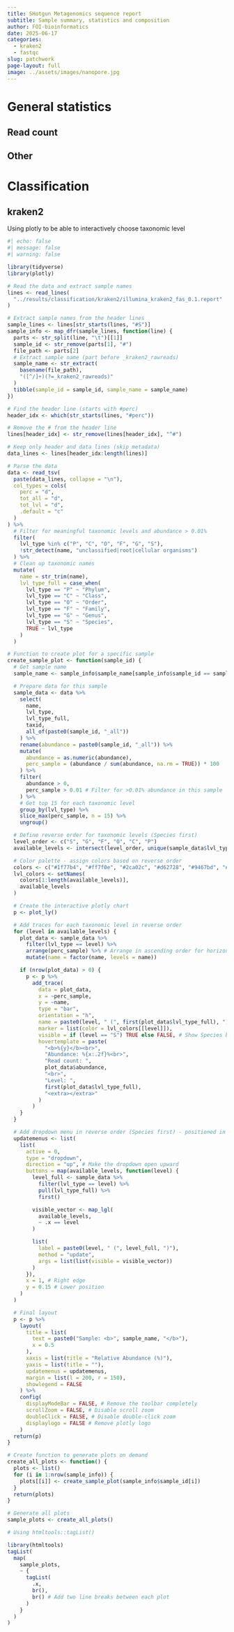 ```yaml
---
title: SHotgun Metagenomics sequence report
subtitle: Sample summary, statistics and composition
author: FOI-bioinformatics
date: 2025-06-17
categories:
  - kraken2
  - fastqc
slug: patchwork
page-layout: full
image: ../assets/images/nanopore.jpg
---
```

# General statistics

## Read count

## Other


#  Classification

## kraken2


Using plotly to be able to interactively choose taxonomic level

```r
#| echo: false
#| message: false
#| warning: false

library(tidyverse)
library(plotly)

# Read the data and extract sample names
lines <- read_lines(
  "../results/classification/kraken2/illumina_kraken2_fas_0.1.report"
)

# Extract sample names from the header lines
sample_lines <- lines[str_starts(lines, "#S")]
sample_info <- map_dfr(sample_lines, function(line) {
  parts <- str_split(line, "\t")[[1]]
  sample_id <- str_remove(parts[1], "#")
  file_path <- parts[2]
  # Extract sample name (part before _kraken2_rawreads)
  sample_name <- str_extract(
    basename(file_path),
    "([^/]+)(?=_kraken2_rawreads)"
  )
  tibble(sample_id = sample_id, sample_name = sample_name)
})

# Find the header line (starts with #perc)
header_idx <- which(str_starts(lines, "#perc"))

# Remove the # from the header line
lines[header_idx] <- str_remove(lines[header_idx], "^#")

# Keep only header and data lines (skip metadata)
data_lines <- lines[header_idx:length(lines)]

# Parse the data
data <- read_tsv(
  paste(data_lines, collapse = "\n"),
  col_types = cols(
    perc = "d",
    tot_all = "d",
    tot_lvl = "d",
    .default = "c"
  )
) %>%
  # Filter for meaningful taxonomic levels and abundance > 0.01%
  filter(
    lvl_type %in% c("P", "C", "O", "F", "G", "S"),
    !str_detect(name, "unclassified|root|cellular organisms")
  ) %>%
  # Clean up taxonomic names
  mutate(
    name = str_trim(name),
    lvl_type_full = case_when(
      lvl_type == "P" ~ "Phylum",
      lvl_type == "C" ~ "Class",
      lvl_type == "O" ~ "Order",
      lvl_type == "F" ~ "Family",
      lvl_type == "G" ~ "Genus",
      lvl_type == "S" ~ "Species",
      TRUE ~ lvl_type
    )
  )

# Function to create plot for a specific sample
create_sample_plot <- function(sample_id) {
  # Get sample name
  sample_name <- sample_info$sample_name[sample_info$sample_id == sample_id]

  # Prepare data for this sample
  sample_data <- data %>%
    select(
      name,
      lvl_type,
      lvl_type_full,
      taxid,
      all_of(paste0(sample_id, "_all"))
    ) %>%
    rename(abundance = paste0(sample_id, "_all")) %>%
    mutate(
      abundance = as.numeric(abundance),
      perc_sample = (abundance / sum(abundance, na.rm = TRUE)) * 100
    ) %>%
    filter(
      abundance > 0,
      perc_sample > 0.01 # Filter for >0.01% abundance in this sample
    ) %>%
    # Get top 15 for each taxonomic level
    group_by(lvl_type) %>%
    slice_max(perc_sample, n = 15) %>%
    ungroup()

  # Define reverse order for taxonomic levels (Species first)
  level_order <- c("S", "G", "F", "O", "C", "P")
  available_levels <- intersect(level_order, unique(sample_data$lvl_type))

  # Color palette - assign colors based on reverse order
  colors <- c("#1f77b4", "#ff7f0e", "#2ca02c", "#d62728", "#9467bd", "#8c564b")
  lvl_colors <- setNames(
    colors[1:length(available_levels)],
    available_levels
  )

  # Create the interactive plotly chart
  p <- plot_ly()

  # Add traces for each taxonomic level in reverse order
  for (level in available_levels) {
    plot_data <- sample_data %>%
      filter(lvl_type == level) %>%
      arrange(perc_sample) %>% # Arrange in ascending order for horizontal bars
      mutate(name = factor(name, levels = name))

    if (nrow(plot_data) > 0) {
      p <- p %>%
        add_trace(
          data = plot_data,
          x = ~perc_sample,
          y = ~name,
          type = "bar",
          orientation = "h",
          name = paste0(level, " (", first(plot_data$lvl_type_full), ")"),
          marker = list(color = lvl_colors[[level]]),
          visible = if (level == "S") TRUE else FALSE, # Show Species by default
          hovertemplate = paste(
            "<b>%{y}</b><br>",
            "Abundance: %{x:.2f}%<br>",
            "Read count: ",
            plot_data$abundance,
            "<br>",
            "Level: ",
            first(plot_data$lvl_type_full),
            "<extra></extra>"
          )
        )
    }
  }

  # Add dropdown menu in reverse order (Species first) - positioned in lower right, dropping up
  updatemenus <- list(
    list(
      active = 0,
      type = "dropdown",
      direction = "up", # Make the dropdown open upward
      buttons = map(available_levels, function(level) {
        level_full <- sample_data %>%
          filter(lvl_type == level) %>%
          pull(lvl_type_full) %>%
          first()

        visible_vector <- map_lgl(
          available_levels,
          ~ .x == level
        )

        list(
          label = paste0(level, " (", level_full, ")"),
          method = "update",
          args = list(list(visible = visible_vector))
        )
      }),
      x = 1, # Right edge
      y = 0.15 # Lower position
    )
  )

  # Final layout
  p <- p %>%
    layout(
      title = list(
        text = paste0("Sample: <b>", sample_name, "</b>"),
        x = 0.5
      ),
      xaxis = list(title = "Relative Abundance (%)"),
      yaxis = list(title = ""),
      updatemenus = updatemenus,
      margin = list(l = 200, r = 150),
      showlegend = FALSE
    ) %>%
    config(
      displayModeBar = FALSE, # Remove the toolbar completely
      scrollZoom = FALSE, # Disable scroll zoom
      doubleClick = FALSE, # Disable double-click zoom
      displaylogo = FALSE # Remove plotly logo
    )
  return(p)
}

# Create function to generate plots on demand
create_all_plots <- function() {
  plots <- list()
  for (i in 1:nrow(sample_info)) {
    plots[[i]] <- create_sample_plot(sample_info$sample_id[i])
  }
  return(plots)
}

# Generate all plots
sample_plots <- create_all_plots()

# Using htmltools::tagList()

library(htmltools)
tagList(
  map(
    sample_plots,
    ~ {
      tagList(
        .x,
        br(),
        br() # Add two line breaks between each plot
      )
    }
  )
)

```

